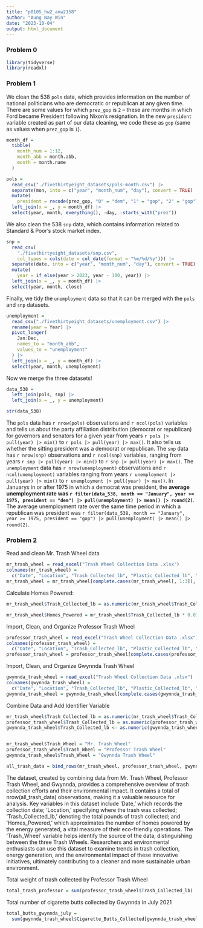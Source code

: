 ```yaml
---
title: "p8105_hw2_anw2158"
author: "Aung Nay Win"
date: "2023-10-04"
output: html_document
---
```


### Problem 0

```r
library(tidyverse)
library(readxl)
```

### Problem 1

We clean the 538 `pols` data, which provides information on the number of national politicians who are democratic or republican at any given time. There are some values for which `prez_gop` is `2` -- these are months in which Ford became President following Nixon's resignation. In the new `president` variable created as part of our data cleaning, we code these as `gop` (same as values when `prez_gop` is `1`).

```r
month_df = 
  tibble(
    month_num = 1:12,
    month_abb = month.abb,
    month = month.name
  )

pols = 
  read_csv("./fivethirtyeight_datasets/pols-month.csv") |>
  separate(mon, into = c("year", "month_num", "day"), convert = TRUE) |>
  mutate(
    president = recode(prez_gop, "0" = "dem", "1" = "gop", "2" = "gop")) |>
  left_join(x = _, y = month_df) |> 
  select(year, month, everything(), -day, -starts_with("prez")) 
```

We also clean the 538 `snp` data, which contains information related to Standard & Poor’s stock market index.

```r
snp = 
  read_csv(
    "./fivethirtyeight_datasets/snp.csv",
    col_types = cols(date = col_date(format = "%m/%d/%y"))) |>
  separate(date, into = c("year", "month_num", "day"), convert = TRUE) |>
  mutate(
    year = if_else(year > 2023, year - 100, year)) |> 
  left_join(x = _, y = month_df) |> 
  select(year, month, close)
```

Finally, we tidy the `unemployment` data so that it can be merged with the `pols` and `snp` datasets.

```r
unemployment = 
  read_csv("./fivethirtyeight_datasets/unemployment.csv") |>
  rename(year = Year) |>
  pivot_longer(
    Jan:Dec, 
    names_to = "month_abb",
    values_to = "unemployment"
  ) |> 
  left_join(x = _, y = month_df) |> 
  select(year, month, unemployment)
```

Now we merge the three datasets!

```r
data_538 = 
  left_join(pols, snp) |>
  left_join(x = _, y = unemployment)

str(data_538)
```

The `pols` data has `r nrow(pols)` observations and `r ncol(pols)` variables and tells us about the party affiliation distribution (democrat or republican) for governors and senators for a given year from years `r pols |> pull(year) |> min()` to `r pols |> pull(year) |> max()`. It also tells us whether the sitting president was a democrat or republican. The `snp` data has `r nrow(snp)` observations and `r ncol(snp)` variables, ranging from years `r snp |> pull(year) |> min()` to `r snp |> pull(year) |> max()`. The `unemployment` data has `r nrow(unemployment)` observations and `r ncol(unemployment)` variables ranging from years `r unemployment |> pull(year) |> min()` to `r unemployment |> pull(year) |> max()`. In Januarys in or after 1975 in which a democrat was president, the **average unemployment rate was `r filter(data_538, month == "January", year >= 1975, president == "dem") |> pull(unemployment) |> mean() |> round(2)`**.  The average unemployment rate over the same time period in which a republican was president was `r filter(data_538, month == "January", year >= 1975, president == "gop") |> pull(unemployment) |> mean() |> round(2)`.

### Problem 2

Read and clean Mr. Trash Wheel data

```r
mr_trash_wheel = read_excel("Trash Wheel Collection Data .xlsx")
colnames(mr_trash_wheel) =
  c("Date", "Location", "Trash_Collected_lb", "Plastic_Collected_lb", "Homes_Powered", "Notes", "Cigarette_Butts_Collected")
mr_trash_wheel = mr_trash_wheel[complete.cases(mr_trash_wheel[, 1:3]), ]
```

Calculate Homes Powered:

```r
mr_trash_wheel$Trash_Collected_lb = as.numeric(mr_trash_wheel$Trash_Collected_lb)

mr_trash_wheel$Homes_Powered = mr_trash_wheel$Trash_Collected_lb * 0.015
```


Import, Clean, and Organize Professor Trash Wheel

```r
professor_trash_wheel = read_excel("Trash Wheel Collection Data .xlsx")
colnames(professor_trash_wheel) =
  c("Date", "Location", "Trash_Collected_lb", "Plastic_Collected_lb", "Homes_Powered", "Notes", "Cigarette_Butts_Collected")
professor_trash_wheel = professor_trash_wheel[complete.cases(professor_trash_wheel[, 1:3]), ]
```

Import, Clean, and Organize Gwynnda Trash Wheel

```r
gwynnda_trash_wheel = read_excel("Trash Wheel Collection Data .xlsx")
colnames(gwynnda_trash_wheel) = 
  c("Date", "Location", "Trash_Collected_lb", "Plastic_Collected_lb", "Homes_Powered", "Notes", "Cigarette_Butts_Collected")
gwynnda_trash_wheel = gwynnda_trash_wheel[complete.cases(gwynnda_trash_wheel[, 1:3]), ]
```

Combine Data and Add Identifier Variable

```r
mr_trash_wheel$Trash_Collected_lb = as.numeric(mr_trash_wheel$Trash_Collected_lb)
professor_trash_wheel$Trash_Collected_lb = as.numeric(professor_trash_wheel$Trash_Collected_lb)
gwynnda_trash_wheel$Trash_Collected_lb <- as.numeric(gwynnda_trash_wheel$Trash_Collected_lb)


mr_trash_wheel$Trash_Wheel = "Mr. Trash Wheel"
professor_trash_wheel$Trash_Wheel = "Professor Trash Wheel"
gwynnda_trash_wheel$Trash_Wheel = "Gwynnda Trash Wheel"

all_trash_data = bind_rows(mr_trash_wheel, professor_trash_wheel, gwynnda_trash_wheel)
```

The dataset, created by combining data from Mr. Trash Wheel, Professor Trash Wheel, and Gwynnda, provides a comprehensive overview of trash collection efforts and their environmental impact. It contains a total of nrow(all_trash_data) observations, making it a valuable resource for analysis. Key variables in this dataset include 'Date,' which records the collection date; 'Location,' specifying where the trash was collected; 'Trash_Collected_lb,' denoting the total pounds of trash collected; and 'Homes_Powered,' which approximates the number of homes powered by the energy generated, a vital measure of their eco-friendly operations. The 'Trash_Wheel' variable helps identify the source of the data, distinguishing between the three Trash Wheels. Researchers and environmental enthusiasts can use this dataset to examine trends in trash collection, energy generation, and the environmental impact of these innovative initiatives, ultimately contributing to a cleaner and more sustainable urban environment.

Total weight of trash collected by Professor Trash Wheel

```r
total_trash_professor = sum(professor_trash_wheel$Trash_Collected_lb)
```

Total number of cigarette butts collected by Gwynnda in July 2021

```r
total_butts_gwynnda_july =
  sum(gwynnda_trash_wheel$Cigarette_Butts_Collected[gwynnda_trash_wheel$Date >= "2021-07-01" & gwynnda_trash_wheel$Date <= "2021-07-31"])
```

